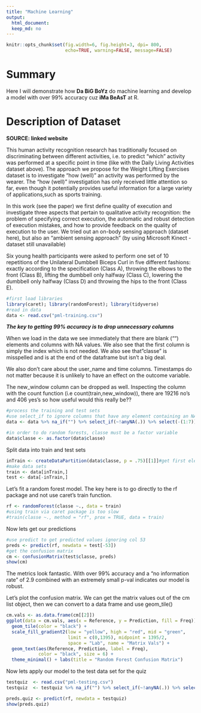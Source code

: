 ---
title: "Machine Learning"
output:
  html_document:
  keep_md: no
---
```{r global-options, include = FALSE}

knitr::opts_chunk$set(fig.width=6, fig.height=3, dpi= 800,
                      echo=TRUE, warning=FALSE, message=FALSE)
```

# Summary

Here I will demonstrate how **Da BiG BoYz** do machine learning and develop
a model with over 99% accuracy cuz **iMa BeAsT** at R.

# Description of Dataset
**SOURCE: linked website**

This human activity recognition research has traditionally focused on 
discriminating between different activities, i.e. to predict "which" activity 
was performed at a specific point in time (like with the Daily Living Activities dataset above). The approach we propose for the Weight Lifting Exercises
dataset is to investigate "how (well)" an activity was performed by the wearer. 
The "how (well)" investigation has only received little attention so far, even 
though it potentially provides useful information for a large variety of applications,such as sports training.

In this work (see the paper) we first define quality of execution and 
investigate three aspects that pertain to qualitative activity recognition: the problem of specifying correct execution, the automatic and robust detection of execution mistakes, and how to provide feedback on the quality of execution to 
the user. We tried out an on-body sensing approach (dataset here), but also an "ambient sensing approach" (by using Microsoft Kinect - dataset still 
unavailable)

Six young health participants were asked to perform one set of 10 repetitions of 
the Unilateral Dumbbell Biceps Curl in five different fashions: exactly 
according to the specification (Class A), throwing the elbows to the front 
(Class B), lifting the dumbbell only halfway (Class C), lowering the dumbbell 
only halfway (Class D) and throwing the hips to the front (Class E).


```{r}
#first load libraries
library(caret); library(randomForest); library(tidyverse)
#read in data
data <- read.csv("pml-training.csv")
```

_**The key to getting 99% accuracy is to drop unnecessary columns**_

When we load in the data we see immediately that there are blank ("") elements
and columns with NA values. We also see that the first column is simply the
index which is not needed. We also see that "classe" is misspelled and is at
the end of the dataframe but isn't a big deal.

We also don't care about the user_name and time columns. Timestamps do not
matter because it is unlikely to have an effect on the outcome variable.

The new_window column can be dropped as well. Inspecting the column with the 
count function (i.e count(train,new_window)), there are 19216 no's and 406 yes's
so how useful would this really be?? 

```{r}
#process the training and test sets
#use select_if to ignore columns that have any element containing an NA value
data <- data %>% na_if("") %>% select_if(~!anyNA(.)) %>% select(-(1:7))

#in order to do random forests, classe must be a factor variable
data$classe <- as.factor(data$classe)
```

Split data into train and test sets
```{r}
inTrain <- createDataPartition(data$classe, p = .75)[[1]]#get first element
#make data sets
train <- data[inTrain,]
test <- data[-inTrain,]
```

Let's fit a random forest model. The key here is to go directly to the rf
package and not use caret's train function.
```{r}
rf <- randomForest(classe ~., data = train)
#using train via caret package is too slow
#train(classe ~., method = "rf", prox = TRUE, data = train)
```

Now lets get our predictions
```{r}
#use predict to get predicted values ignoring col 53
preds <- predict(rf, newdata = test[-53])
#get the confusion matrix
cm <- confusionMatrix(test$classe, preds)
show(cm)
```
The metrics look fantastic. With over 99% accuracy and a "no information rate"
of 2.9 combined with an extremely small p-val indicates our model is robust.

Let's plot the confusion matrix. We can get the matrix values out of the cm
list object, then we can convert to a data frame and use geom_tile()
```{r}
cm.vals <- as.data.frame(cm[[2]])
ggplot(data = cm.vals, aes(x = Reference, y = Prediction, fill = Freq)) + 
  geom_tile(color = "black") +
  scale_fill_gradient2(low = "yellow", high = "red", mid = "green",
                       limit = c(0,1395), midpoint = 1395/2,
                       space = "Lab", name = "Matrix Vals") +
  geom_text(aes(Reference, Prediction, label = Freq), 
            color = "black", size = 6) +
  theme_minimal() + labs(title = "Random Forest Confusion Matrix")

```



Now lets apply our model to the test data set for the quiz
```{r}
testquiz  <- read.csv("pml-testing.csv")
testquiz  <- testquiz %>% na_if("") %>% select_if(~!anyNA(.)) %>% select(-(1:7))

preds.quiz <- predict(rf, newdata = testquiz)
show(preds.quiz)
```